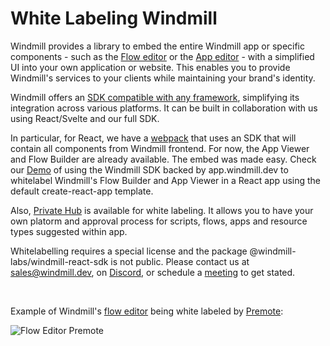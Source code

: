 
# White Labeling Windmill

Windmill provides a library to embed the entire Windmill app or specific components - such as the [Flow editor](../../flows/1_flow_editor.mdx) or the [App editor](../../apps/0_app_editor/index.mdx) - with a simplified UI into your own application or website. This enables you to provide Windmill's services to your clients while maintaining your brand's identity.

Windmill offers an [SDK compatible with any framework](../15_react_sdk/index.md), simplifying its integration across various platforms. It can be built in collaboration with us using React/Svelte and our full SDK.

In particular, for React, we have a [webpack](https://github.com/windmill-labs/windmill-whitelabelling-react-webpack) that uses an SDK that will contain all components from Windmill frontend.
For now, the App Viewer and Flow Builder are already available. The embed was made easy.
Check our [Demo](https://windmill-sdk-example.com/) of using the Windmill SDK backed by app.windmill.dev to whitelabel Windmill's Flow Builder and App Viewer in a React app using the default create-react-app template.

Also, [Private Hub](../../core_concepts/32_private_hub/index.mdx) is available for white labeling. It allows you to have your own platorm and approval process for scripts, flows, apps and resource types suggested within app.

Whitelabelling requires a special license and the package @windmill-labs/windmill-react-sdk is not public. Please contact us at sales@windmill.dev,
on [Discord](https://discord.com/invite/V7PM2YHsPB), or schedule a [meeting](https://www.windmill.dev/book-demo) to get stated.

<div className="grid grid-cols-2 gap-6 mb-4">
	<DocCard
		title="Windmill React App Whitelabelling"
		description="This project demonstrates how Windmill can be whitelabelled in a React app using webpack."
		href="https://github.com/windmill-labs/windmill-whitelabelling-react-webpack?tab=readme-ov-file"
	/>
	<DocCard
		title="Windmill React SDK"
		description="The Windmill React SDK provides a suite of tools and components to integrate Windmill applications into React-based projects."
		href="/docs/misc/react_sdk"
	/>
	<DocCard
		title="Private Hub"
		description="Get a private Windmill Hub instance that is only accessible by your team."
		href="/docs/core_concepts/private_hub"
	/>
</div>

<br />

Example of Windmill's [flow editor](../../flows/1_flow_editor.mdx) being white labeled by [Premote](https://www.premote.nl/):

![Flow Editor Premote](./premote_windmill.png.webp 'Flow Editor Premote')
